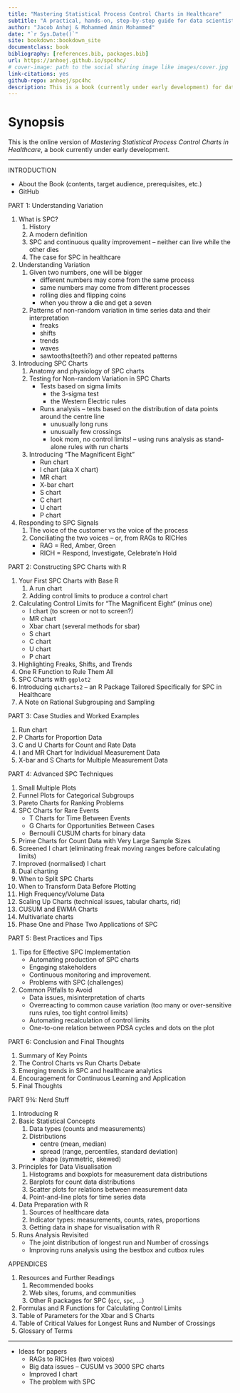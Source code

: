 ```yaml
--- 
title: "Mastering Statistical Process Control Charts in Healthcare"
subtitle: "A practical, hands-on, step-by-step guide for data scientists using R"
author: "Jacob Anhøj & Mohammed Amin Mohammed"
date: "`r Sys.Date()`"
site: bookdown::bookdown_site
documentclass: book
bibliography: [references.bib, packages.bib]
url: https://anhoej.github.io/spc4hc/
# cover-image: path to the social sharing image like images/cover.jpg
link-citations: yes
github-repo: anhoej/spc4hc
description: This is a book (currently under early development) for data scientists about the practical application of statistical process control methodology in healthcare.
---
```


# Synopsis {-}

This is the online version of *Mastering Statistical Process Control Charts in Healthcare*, a book currently under early development.

---

INTRODUCTION

- About the Book (contents, target audience, prerequisites, etc.)
- GitHub

PART 1: Understanding Variation

1. What is SPC?
    1. History
    1. A modern definition
    1. SPC and continuous quality improvement -- neither can live while the other dies
    1. The case for SPC in healthcare
1. Understanding Variation
    1. Given two numbers, one will be bigger
        - different numbers may come from the same process
        - same numbers may come from different processes
        - rolling dies and flipping coins
        - when you throw a die and get a seven
    1. Patterns of non-random variation in time series data and their interpretation
        - freaks
        - shifts
        - trends
        - waves
        - sawtooths(teeth?) and other repeated patterns
1. Introducing SPC Charts
    1. Anatomy and physiology of SPC charts
    1. Testing for Non-random Variation in SPC Charts
        - Tests based on sigma limits
          - the 3-sigma test
          - the Western Electric rules
        - Runs analysis -- tests based on the distribution of data points around the centre line
          - unusually long runs
          - unusually few crossings
          - look mom, no control limits! -- using runs analysis as stand-alone rules with run charts
    1. Introducing "The Magnificent Eight"
        - Run chart
        - I chart (aka X chart)
        - MR chart
        - X-bar chart
        - S chart
        - C chart
        - U chart
        - P chart
1. Responding to SPC Signals
    1. The voice of the customer vs the voice of the process
    1. Conciliating the two voices -- or, from RAGs to RICHes
        - RAG = Red, Amber, Green
        - RICH = Respond, Investigate, Celebrate'n Hold

PART 2: Constructing SPC Charts with R

1. Your First SPC Charts with Base R
    1. A run chart
    1. Adding control limits to produce a control chart
1. Calculating Control Limits for "The Magnificent Eight" (minus one)
    - I chart (to screen or not to screen?)
    - MR chart
    - Xbar chart (several methods for sbar)
    - S chart
    - C chart
    - U chart
    - P chart
1. Highlighting Freaks, Shifts, and Trends
1. One R Function to Rule Them All
1. SPC Charts with `ggplot2`
1. Introducing `qicharts2` -- an R Package Tailored Specifically for SPC in Healthcare
1. A Note on Rational Subgrouping and Sampling

PART 3: Case Studies and Worked Examples

1. Run chart
1. P Charts for Proportion Data
1. C and U Charts for Count and Rate Data
1. I and MR Chart for Individual Measurement Data
1. X-bar and S Charts for Multiple Measurement Data

PART 4: Advanced SPC Techniques

1. Small Multiple Plots
1. Funnel Plots for Categorical Subgroups
1. Pareto Charts for Ranking Problems
1. SPC Charts for Rare Events
    - T Charts for Time Between Events
    - G Charts for Opportunities Between Cases
    - Bernoulli CUSUM charts for binary data
1. Prime Charts for Count Data with Very Large Sample Sizes
1. Screened I chart (eliminating freak moving ranges before calculating limits)
1. Improved (normalised) I chart
1. Dual charting
1. When to Split SPC Charts
1. When to Transform Data Before Plotting
1. High Frequency/Volume Data
1. Scaling Up Charts (technical issues, tabular charts, rid)
1. CUSUM and EWMA Charts
1. Multivariate charts
1. Phase One and Phase Two Applications of SPC

PART 5: Best Practices and Tips

1. Tips for Effective SPC Implementation
    - Automating production of SPC charts
    - Engaging stakeholders
    - Continuous monitoring and improvement.
    - Problems with SPC (challenges)
1. Common Pitfalls to Avoid
    - Data issues, misinterpretation of charts
    - Overreacting to common cause variation (too many or over-sensitive runs rules, too tight control limits)
    - Automating recalculation of control limits
    - One-to-one relation between PDSA cycles and dots on the plot

PART 6: Conclusion and Final Thoughts

1. Summary of Key Points
1. The Control Charts vs Run Charts Debate
1. Emerging trends in SPC and healthcare analytics
1. Encouragement for Continuous Learning and Application
1. Final Thoughts

PART 9&frac34;: Nerd Stuff

1. Introducing R
1. Basic Statistical Concepts
    1. Data types (counts and measurements)
    1. Distributions
        - centre (mean, median)
        - spread (range, percentiles, standard deviation)
        - shape (symmetric, skewed)
1. Principles for Data Visualisation
    1. Histograms and boxplots for measurement data distributions
    1. Barplots for count data distributions
    1. Scatter plots for relations between measurement data
    1. Point-and-line plots for time series data
1. Data Preparation with R
    1. Sources of healthcare data
    1. Indicator types: measurements, counts, rates, proportions
    1. Getting data in shape for visualisation with R
1. Runs Analysis Revisited
    - The joint distribution of longest run and Number of crossings
    - Improving runs analysis using the bestbox and cutbox rules

APPENDICES

1. Resources and Further Readings
    1. Recommended books
    1. Web sites, forums, and communities
    1. Other R packages for SPC (`qcc`, `spc`, ...)
1. Formulas and R Functions for Calculating Control Limits
1. Table of Parameters for the Xbar and S Charts
1. Table of Critical Values for Longest Runs and Number of Crossings
1. Glossary of Terms

----

- Ideas for papers
  - RAGs to RICHes (two voices)
  - Big data issues -- CUSUM vs 3000 SPC charts
  - Improved I chart
  - The problem with SPC

